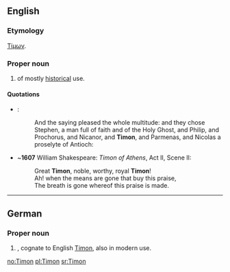 ==English==

===Etymology===
{{AGr.}} [[Τίμων]].

===Proper noun===
{{en-proper-noun}}

# {{given name|male||}} of mostly [[historical]] use.

====Quotations====
*{{RQ:Authorized Version|Acts|6|5}}:
*:And the saying pleased the whole multitude: and they chose Stephen, a man full of faith and of the Holy Ghost, and Philip, and Prochorus, and Nicanor, and '''Timon''', and Parmenas, and Nicolas a proselyte of Antioch:
*~'''1607''' William Shakespeare: ''Timon of Athens'', Act II, Scene II:
*:Great '''Timon''', noble, worthy, royal '''Timon'''!
*:Ah! when the means are gone that buy this praise,
*:The breath is gone whereof this praise is made.

----

==German==

===Proper noun===
{{infl|de|proper noun}}

# {{given name|male|lang=de}}, cognate to English [[#English|Timon]], also in modern use.

[[no:Timon]]
[[pl:Timon]]
[[sr:Timon]]